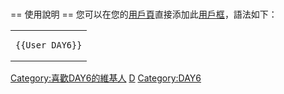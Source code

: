 {{Userbox
  |border-c = #009393
  |border-s = 1
  |id-c     = #B5E8E3
  |id-s     = 12
  |id-fc    = black
  |info-c   = #81D8D0
  |info-s   = 9
  |info-fc  = black
  |id       = [[File:2017 DAY6 TAIPEI.JPG|100px]]
  |info     = <div class="center">這個用戶非常 <big><span style="color: #FF2D2D;">&#x2764;</span></big>[[DAY6|<span style="color: #FFFF37"><big> '''DAY6'''</big></span>]]</div><div class="center"><p>是一名<b> My Day</b></p></div>}}

<includeonly>[[Category:喜歡DAY6的維基人|{{PAGENAME}}]]</includeonly>
<noinclude>
<div style="clear: both; float: left;"></div>
<br>
== 使用說明 ==
您可以在您的[[維基百科:用戶頁|用戶頁]]直接添加此[[維基百科:用戶框|用戶框]]，語法如下：
{| style="background: transparent; float: left;"
|<pre>{{User DAY6}}</pre>
|}

[[Category:喜歡DAY6的維基人]]
[[Category:藝人用戶框模板|D]]
[[Category:DAY6]]
</noinclude>